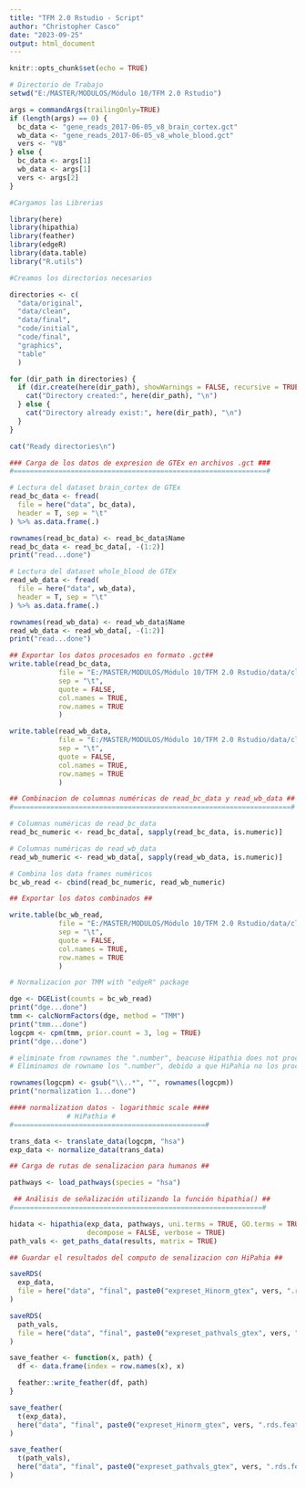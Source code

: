 ```yaml
---
title: "TFM 2.0 Rstudio - Script"
author: "Christopher Casco"
date: "2023-09-25"
output: html_document
---
```


```r
knitr::opts_chunk$set(echo = TRUE)
```

```r
# Directorio de Trabajo
setwd("E:/MASTER/MODULOS/Módulo 10/TFM 2.0 Rstudio")
```

```r
args = commandArgs(trailingOnly=TRUE)
if (length(args) == 0) {
  bc_data <- "gene_reads_2017-06-05_v8_brain_cortex.gct"
  wb_data <- "gene_reads_2017-06-05_v8_whole_blood.gct"
  vers <- "V8"
} else {
  bc_data <- args[1]
  wb_data <- args[1]
  vers <- args[2]
}
```

```r
#Cargamos las Librerias

library(here)
library(hipathia)
library(feather)
library(edgeR)
library(data.table)
library("R.utils")
```

```r
#Creamos los directorios necesarios

directories <- c(
  "data/original",
  "data/clean",
  "data/final",
  "code/initial",
  "code/final", 
  "graphics", 
  "table"
  )

for (dir_path in directories) {
  if (dir.create(here(dir_path), showWarnings = FALSE, recursive = TRUE)) {
    cat("Directory created:", here(dir_path), "\n")
  } else {
    cat("Directory already exist:", here(dir_path), "\n")
  }
}

cat("Ready directories\n")
```

```r
### Carga de los datos de expresion de GTEx en archivos .gct ###
#==============================================================#

# Lectura del dataset brain_cortex de GTEx
read_bc_data <- fread(
  file = here("data", bc_data),
  header = T, sep = "\t"
) %>% as.data.frame(.)

rownames(read_bc_data) <- read_bc_data$Name
read_bc_data <- read_bc_data[, -(1:2)]
print("read...done")

# Lectura del dataset whole_blood de GTEx
read_wb_data <- fread(
  file = here("data", wb_data),
  header = T, sep = "\t"
) %>% as.data.frame(.)

rownames(read_wb_data) <- read_wb_data$Name
read_wb_data <- read_wb_data[, -(1:2)]
print("read...done")
```

```r
## Exportar los datos procesados en formato .gct##
write.table(read_bc_data,
            file = "E:/MASTER/MODULOS/Módulo 10/TFM 2.0 Rstudio/data/clean/read_bc_data.gct",
            sep = "\t",
            quote = FALSE,
            col.names = TRUE,
            row.names = TRUE
            )

write.table(read_wb_data,
            file = "E:/MASTER/MODULOS/Módulo 10/TFM 2.0 Rstudio/data/clean/read_wb_data",
            sep = "\t",
            quote = FALSE,
            col.names = TRUE,
            row.names = TRUE
            )
```

```r
## Combinacion de columnas numéricas de read_bc_data y read_wb_data ##
#====================================================================#

# Columnas numéricas de read_bc_data
read_bc_numeric <- read_bc_data[, sapply(read_bc_data, is.numeric)]

# Columnas numéricas de read_wb_data
read_wb_numeric <- read_wb_data[, sapply(read_wb_data, is.numeric)]

# Combina los data frames numéricos
bc_wb_read <- cbind(read_bc_numeric, read_wb_numeric)
```

```r
## Exportar los datos combinados ##

write.table(bc_wb_read,
            file = "E:/MASTER/MODULOS/Módulo 10/TFM 2.0 Rstudio/data/clean/bc_wb_read.gct",
            sep = "\t",
            quote = FALSE,
            col.names = TRUE,
            row.names = TRUE
            )
```

```r
# Normalizacion por TMM with "edgeR" package

dge <- DGEList(counts = bc_wb_read)
print("dge...done")
tmm <- calcNormFactors(dge, method = "TMM")
print("tmm...done")
logcpm <- cpm(tmm, prior.count = 3, log = TRUE)
print("dge...done")
```

```r
# eliminate from rownames the ".number", beacuse Hipathia does not process them well
# Eliminamos de rowname los ".number", debido a que HiPahia no los procesa correctamente

rownames(logcpm) <- gsub("\\..*", "", rownames(logcpm))
print("normalization 1...done")
```

```r
#### normalization datos - logarithmic scale ####
              # HiPathia #
#===============================================#

trans_data <- translate_data(logcpm, "hsa")
exp_data <- normalize_data(trans_data)
```

```r
## Carga de rutas de senalizacion para humanos ##

pathways <- load_pathways(species = "hsa")
```

```r
 ## Análisis de señalización utilizando la función hipathia() ##
#=============================================================#

hidata <- hipathia(exp_data, pathways, uni.terms = TRUE, GO.terms = TRUE,
                   decompose = FALSE, verbose = TRUE)
path_vals <- get_paths_data(results, matrix = TRUE)
```

```r
## Guardar el resultados del computo de senalizacion con HiPahia ##

saveRDS(
  exp_data, 
  file = here("data", "final", paste0("expreset_Hinorm_gtex", vers, ".rds"))
)

saveRDS(
  path_vals, 
  file = here("data", "final", paste0("expreset_pathvals_gtex", vers, ".rds"))
)

save_feather <- function(x, path) {
  df <- data.frame(index = row.names(x), x)

  feather::write_feather(df, path)
}

save_feather(
  t(exp_data),
  here("data", "final", paste0("expreset_Hinorm_gtex", vers, ".rds.feather"))
)

save_feather(
  t(path_vals),
  here("data", "final", paste0("expreset_pathvals_gtex", vers, ".rds.feather"))
)
```

